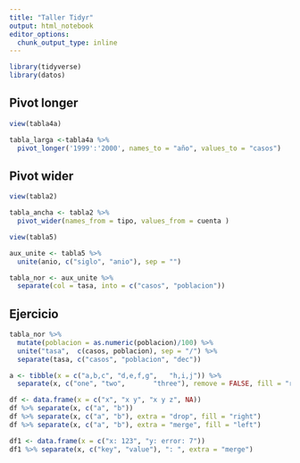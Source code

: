 ```yaml
---
title: "Taller Tidyr"
output: html_notebook
editor_options: 
  chunk_output_type: inline
---
```


```r
library(tidyverse)
library(datos)
```

## Pivot longer

```r
view(tabla4a)
```


```r
tabla_larga <-tabla4a %>% 
  pivot_longer('1999':'2000', names_to = "año", values_to = "casos")
```

## Pivot wider
```r
view(tabla2)
```

```r
tabla_ancha <- tabla2 %>% 
  pivot_wider(names_from = tipo, values_from = cuenta )
```

```r
view(tabla5)
```

```r
aux_unite <- tabla5 %>% 
  unite(anio, c("siglo", "anio"), sep = "")
```

```r
tabla_nor <- aux_unite %>% 
  separate(col = tasa, into = c("casos", "poblacion"))
```

## Ejercicio

```r
tabla_nor %>% 
  mutate(poblacion = as.numeric(poblacion)/100) %>% 
  unite("tasa",  c(casos, poblacion), sep = "/") %>% 
  separate(tasa, c("casos", "poblacion", "dec"))

```
 
```r
a <- tibble(x = c("a,b,c", "d,e,f,g",   "h,i,j")) %>%
  separate(x, c("one", "two",       "three"), remove = FALSE, fill = "right")

df <- data.frame(x = c("x", "x y", "x y z", NA))
df %>% separate(x, c("a", "b"))
df %>% separate(x, c("a", "b"), extra = "drop", fill = "right")
df %>% separate(x, c("a", "b"), extra = "merge", fill = "left")

df1 <- data.frame(x = c("x: 123", "y: error: 7"))
df1 %>% separate(x, c("key", "value"), ": ", extra = "merge")
```




